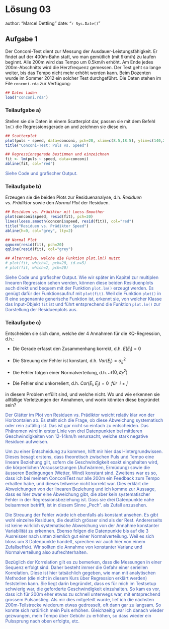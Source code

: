 # Lösung 03 {.unnumbered}

author: "Marcel Dettling" date: "`r Sys.Date()`"

## Aufgabe 1 {.justify}

Der Conconi-Test dient zur Messung der Ausdauer-Leistungsfähigkeit. Er findet auf der 400m-Bahn statt, wo man gemütlich (mit 9km/h) zu laufen beginnt. Alle 200m wird das Tempo um 0.5km/h erhöht. Am Ende jedes 200m-Abschnitts wird die Herzfrequenz gemessen. Der Test geht so lange weiter, bis das Tempo nicht mehr erhöht werden kann. Beim Dozenten wurde im Sommer 2012 ein solcher Test durchgeführt. Die Daten stehen im File `conconi.rda` zur Verfügung:

```r
## Daten laden
load("conconi.rda")
```

### Teilaufgabe a)

Stellen sie die Daten in einem Scatterplot dar, passen sie mit dem Befehl `lm()` die Regressionsgerade an und zeichnen sie diese ein.

```r
## Scatterplot
plot(puls ~ speed, data=conconi, pch=20, xlim=c(8.5,18.5), ylim=c(140,205))
title("Conconi-Test: Puls vs. Speed")

## Regressionsgerade bestimmen und einzeichnen
fit <- lm(puls ~ speed, data=conconi)
abline(fit, col="red")
```

[Siehe Code und grafischer Output.]{style="color:#3C5AB4"}

### Teilaufgabe b)

Erzeugen sie die beiden Plots zur Residuenanalyse, d.h. *Residuen vs. Prädiktor* sowie den *Normal Plot* der Residuen.

```r
## Residuen vs. Prädiktor mit Loess-Smoother
plot(conconi$speed, resid(fit), pch=20)
lines(loess.smooth(conconi$speed, resid(fit)), col="red")
title("Residuen vs. Prädiktor Speed")
abline(h=0, col="grey", lty=2)

## Normal Plot
qqnorm(resid(fit), pch=20)
qqline(resid(fit), col="grey")

## Alternative, welche die Funktion plot.lm() nutzt
# plot(fit, which=1, pch=20, id.n=5)
# plot(fit, which=2, pch=20)
```

[Siehe Code und grafischer Output. Wie wir später im Kapitel zur multiplen linearen Regression sehen werden, können diese beiden Residuenplots auch direkt und bequem mit der Funktion `plot.lm()` erzeugt werden. Es genügt dafür der Funktionsaufruf mit `plot(fit)`. Weil die Funktion `plot()` in R eine sogenannte generische Funktion ist, erkennt sie, von welcher Klasse das Input-Objekt `fit` ist und führt entsprechend die Funktion `plot.lm()` zur Darstellung der Residuenplots aus.]{style="color:#3C5AB4"}

### Teilaufgabe c)

Entscheiden sie sich dann, welche der 4 Annahmen für die KQ-Regression, d.h.:

-   Die Gerade erfasst den Zusammenhang korrekt, d.h. $E[E_i]=0$

-   Die Streuung der Fehler ist konstant, d.h. $Var(E_i) = \sigma^2_E$

-   Die Fehler folgen einer Normalverteilung, d.h. $\mathcal{N}(0,\sigma^2_E)$

-   Die Fehler sind unkorreliert, d.h. $Cor(E_i, E_j)=0 \ \ für \ \ i \neq j$

in diesem Problem erfüllt sind, und welche nicht. Wo und wie erkennen sie allfällige Verletzungen der Annahmen, und worin könnten diese begründet sein?

[Der Glätter im Plot von Residuen vs. Prädiktor weicht relativ klar von der Horizontalen ab. Es stellt sich die Frage, ob diese Abweichung systematisch oder rein zufällig ist. Das ist gar nicht so einfach zu entscheiden. Das Phänomen wird in erster Linie von drei Datenpunkten bei mittleren Geschwindigkeiten von 12-14km/h verursacht, welche stark negative Residuen aufweisen.]{style="color:#3C5AB4"}

[Um zu einer Entscheidung zu kommen, hilft mir hier das Hintergrundwissen. Dieses besagt erstens, dass theoretisch zwischen Puls und Tempo eine lineare Beziehung gilt, sofern die Geschwindigkeit exakt eingehalten wird, die körperlichen Voraussetzungen (Aufwärmen, Ermüdung) sowie die äusseren Bedingungen (Wetter, Wind) konstant sind. Zweitens war es so, dass ich bei meinem ConconiTest nur alle 200m ein Feedback zum Tempo erhalten habe, und dieses teilweise nicht korrekt war. Dies erklärt die Abweichungen von der linearen Beziehung und ich komme zur Aussage, dass es hier zwar eine Abweichung gibt, die aber kein systematischer Fehler in der Regressionsbeziehung ist. Dass sie drei Datenpunkte nahe beisammen betrifft, ist in diesem Sinne „Pech". als Zufall anzusehen.]{style="color:#3C5AB4"}

[Die Streuung der Fehler würde ich ebenfalls als konstant ansehen. Es gibt wohl einzelne Residuen, die deutlich grösser sind als der Rest. Andererseits ist keine wirklich systematische Abweichung von der Annahme konstanter Variabilität zu erkennen. Ebenso folgen die Datenpunkte bis auf die 3 Ausreisser nach unten ziemlich gut einer Normalverteilung. Weil es sich bloss um 3 Datenpunkte handelt, sprechen wir auch hier von einem Zufallseffekt. Wir sollten die Annahme von konstanter Varianz und Normalverteilung also aufrechterhalten.]{style="color:#3C5AB4"}

[Bezüglich der Korrelation gilt es zu bemerken, dass die Messungen in einer Sequenz erfolgt sind. Daher besteht immer die Gefahr einer seriellen Korrelation. Diese ist hier tatsächlich gegeben, wie man mit analytischen Methoden (die nicht in diesem Kurs über Regression erklärt werden) feststellen kann. Sie liegt darin begründet, dass es für mich im Testsetup schwierig war, die geforderte Geschwindigkeit einzuhalten. So kam es vor, dass ich für 200m eher etwas zu schnell unterwegs war, mit entsprechend grossem Pulsanstieg. Als mir dies mitgeteilt wurde, lief ich die nächsten 200m-Teilstrecke wiederum etwas gedrosselt, oft dann gar zu langsam. So konnte sich natürlich mein Puls erhöhen. Gleichzeitig war ich danach wieder gezwungen, mein Tempo über Gebühr zu erhöhen, so dass wieder ein Pulssprung nach oben erfolgte, etc.]{style="color:#3C5AB4"}
